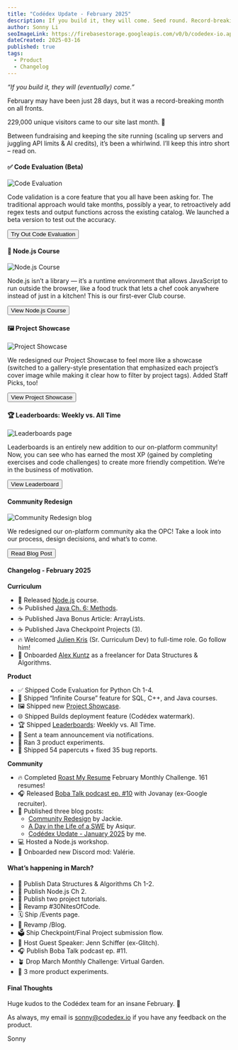 ```yaml
---
title: "Codédex Update - February 2025"
description: If you build it, they will come. Seed round. Record-breaking month. 🔥
author: Sonny Li
seoImageLink: https://firebasestorage.googleapis.com/v0/b/codedex-io.appspot.com/o/blogs%2Fcodedex-update-february-2025%2Fbanner.png?alt=media&token=327fe93a-23d0-487c-846d-18d91de21f71
dateCreated: 2025-03-16
published: true
tags:
  - Product
  - Changelog
---
```


_“If you build it, they will (eventually) come.”_

February may have been just 28 days, but it was a record-breaking month on all fronts.

229,000 unique visitors came to our site last month. 🤯 

Between fundraising and keeping the site running (scaling up servers and juggling API limits & AI credits), it’s been a whirlwind. I’ll keep this intro short – read on.

#### ✅ Code Evaluation (Beta)

![Code Evaluation](https://i.imgur.com/DNi9Sbl.gif)

Code validation is a core feature that you all have been asking for. The traditional approach would take months, possibly a year, to retroactively add regex tests and output functions across the existing catalog. We launched a beta version to test out the accuracy.

<div style={{ display: "flex", justifyContent: "center", marginBottom: "1.2rem", transform: "scale(.9)" }}>
  <a href="https://www.codedex.io/python/01-setting-up" style={{ all: "unset" }} target="_blank" and rel="noopener noreferrer"><Button variant="yellow">Try Out Code Evaluation</Button></a>
</div>

#### 🦠 Node.js Course

![Node.js Course](https://i.imgur.com/hmSsAlw.gif)

Node.js isn’t a library — it’s a runtime environment that allows JavaScript to run outside the browser, like a food truck that lets a chef cook anywhere instead of just in a kitchen! This is our first-ever Club course.

<div style={{ display: "flex", justifyContent: "center", marginBottom: "1.2rem", transform: "scale(.9)" }}>
  <a href="https://www.codedex.io/nodejs" style={{ all: "unset" }} target="_blank" and rel="noopener noreferrer"><Button variant="yellow">View Node.js Course</Button></a>
</div>

#### 🖼 Project Showcase

![Project Showcase](https://i.imgur.com/2AJvuxl.png)

We redesigned our Project Showcase to feel more like a showcase (switched to a gallery-style presentation that emphasized each project’s cover image while making it clear how to filter by project tags). Added Staff Picks, too!

<div style={{ display: "flex", justifyContent: "center", marginBottom: "1.2rem", transform: "scale(.9)" }}>
  <a href="https://www.codedex.io/community/project-showcase" style={{ all: "unset" }} target="_blank" and rel="noopener noreferrer"><Button variant="yellow">View Project Showcase</Button></a>
</div>

#### 🏆 Leaderboards: Weekly vs. All Time

![Leaderboards page](https://i.imgur.com/XxKNWdM.png)

Leaderboards is an entirely new addition to our on-platform community! Now, you can see who has earned the most XP (gained by completing exercises and code challenges) to create more friendly competition. We’re in the business of motivation.

<div style={{ display: "flex", justifyContent: "center", marginBottom: "1.2rem", transform: "scale(.9)" }}>
  <a href="https://www.codedex.io/community/leaderboards" style={{ all: "unset" }} target="_blank" and rel="noopener noreferrer"><Button variant="yellow">View Leaderboard</Button></a>
</div>

#### Community Redesign

![Community Redesign blog](https://i.imgur.com/OFseIMe.png)

We redesigned our on-platform community aka the OPC! Take a look into our process, design decisions, and what’s to come.

<div style={{ display: "flex", justifyContent: "center", marginBottom: "1.2rem", transform: "scale(.9)" }}>
  <a href="https://www.codedex.io/blog/top-programming-languages-to-learn-in-2025" style={{ all: "unset" }} target="_blank" and rel="noopener noreferrer"><Button variant="yellow">Read Blog Post</Button></a>
</div>

#### Changelog - February 2025

**Curriculum**

- 🦠 Released [Node.js](https://www.codedex.io/nodejs) course.
- ☕️ Published [Java Ch. 6: Methods](https://www.codedex.io/java).
- ☕️ Published Java Bonus Article: ArrayLists.
- ☕️ Published Java Checkpoint Projects (3).
- 🔥 Welcomed [Julien Kris](https://www.codedex.io/@Julien) (Sr. Curriculum Dev) to full-time role. Go follow him!
- 👋 Onboarded [Alex Kuntz](https://www.linkedin.com/in/alex-kuntz-09) as a freelancer for Data Structures & Algorithms.

**Product**

- ✅ Shipped Code Evaluation for Python Ch 1-4.
- 🤖 Shipped “Infinite Course” feature for SQL, C++, and Java courses.
- 🖼️ Shipped new [Project Showcase](https://www.codedex.io/community/project-showcase).
- 🌐 Shipped Builds deployment feature (Codédex watermark).
- 🏆 Shipped [Leaderboards](https://www.codedex.io/community/leaderboards): Weekly vs. All Time.
- 📣 Sent a team announcement via notifications.
- 🧪 Ran 3 product experiments.
- 🧹 Shipped 54 papercuts + fixed 35 bug reports.

**Community**

- 🔥 Completed [Roast My Resume](https://www.codedex.io/community/monthly-challenge/february-2025?) February Monthly Challenge. 161 resumes!
- 🎧 Released [Boba Talk podcast ep. #10](https://open.spotify.com/episode/3M4OKP3ISr1ycfXta2xvFY) with Jovanay (ex-Google recruiter).
- 📰 Published three blog posts:
  - [Community Redesign](https://www.codedex.io/blog/community-redesign) by Jackie.
  - [A Day in the Life of a SWE](https://www.codedex.io/blog/a-day-in-the-life-of-a-software-engineer-at-a-startup) by Asiqur.
  - [Codédex Update - January 2025](https://www.codedex.io/blog/codedex-update-january-2025) by me.
- 💻 Hosted a Node.js workshop.
- 👋 Onboarded new Discord mod: Valérie.

#### What’s happening in March?

- 📝 Publish Data Structures & Algorithms Ch 1-2.
- 📝 Publish Node.js Ch 2.
- 📝 Publish two project tutorials.
- 🐣 Revamp #30NitesOfCode.
- 🗓️ Ship /Events page.
- 📰 Revamp /Blog.
- 🗳️ Ship Checkpoint/Final Project submission flow.
- 🏡 Host Guest Speaker: Jenn Schiffer (ex-Glitch).
- 🎧 Publish Boba Talk podcast ep. #11.
- 🪴 Drop March Monthly Challenge: Virtual Garden.
- 🧪 3 more product experiments.

#### Final Thoughts

Huge kudos to the Codédex team for an insane February. 🫰 

As always, my email is sonny@codedex.io if you have any feedback on the product.

Sonny
